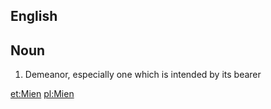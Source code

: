 ==English== 
==Noun==
# Demeanor, especially one which is intended by its bearer

[[et:Mien]]
[[pl:Mien]]